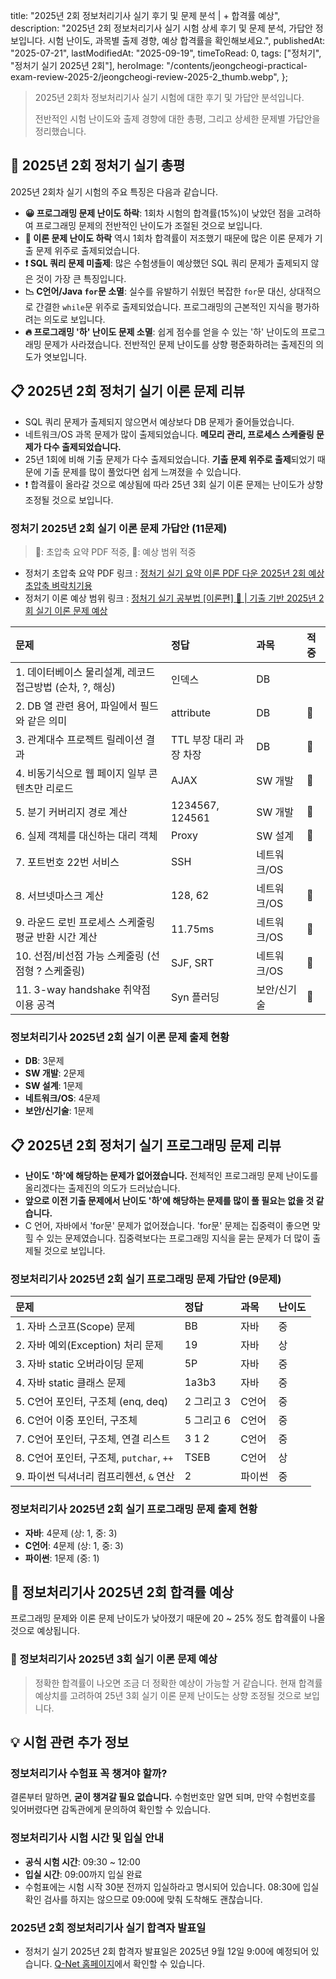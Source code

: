 
  title: "2025년 2회 정보처리기사 실기 후기 및 문제 분석 | + 합격률 예상",
  description:
    "2025년 2회 정보처리기사 실기 시험 상세 후기 및 문제 분석, 가답안 정보입니다. 시험 난이도, 과목별 출제 경향, 예상 합격률을 확인해보세요.",
  publishedAt: "2025-07-21",
  lastModifiedAt: "2025-09-19",
  timeToRead: 0,
  tags: ["정처기", "정처기 실기 2025년 2회"],
  heroImage:
    "/contents/jeongcheogi-practical-exam-review-2025-2/jeongcheogi-review-2025-2_thumb.webp",
};

> 2025년 2회차 정보처리기사 실기 시험에 대한 후기 및 가답안 분석입니다.
>
> 전반적인 시험 난이도와 출제 경향에 대한 총평, 그리고 상세한 문제별 가답안을 정리했습니다.

## 📝 2025년 2회 정처기 실기 총평

2025년 2회차 실기 시험의 주요 특징은 다음과 같습니다.

- **😀 프로그래밍 문제 난이도 하락**: 1회차 시험의 합격률(15%)이 낮았던 점을 고려하여 프로그래밍 문제의 전반적인 난이도가 조절된 것으로 보입니다.
- **👏 이론 문제 난이도 하락** 역시 1회차 합격률이 저조했기 때문에 많은 이론 문제가 기출 문제 위주로 출제되었습니다.
- **❗️ SQL 쿼리 문제 미출제**: 많은 수험생들이 예상했던 SQL 쿼리 문제가 출제되지 않은 것이 가장 큰 특징입니다.
- **📉 C언어/Java `for`문 소멸**: 실수를 유발하기 쉬웠던 복잡한 `for`문 대신, 상대적으로 간결한 `while`문 위주로 출제되었습니다. 프로그래밍의 근본적인 지식을 평가하려는 의도로 보입니다.
- **🔥 프로그래밍 '하' 난이도 문제 소멸**: 쉽게 점수를 얻을 수 있는 '하' 난이도의 프로그래밍 문제가 사라졌습니다. 전반적인 문제 난이도를 상향 평준화하려는 출제진의 의도가 엿보입니다.

## 📋 2025년 2회 정처기 실기 이론 문제 리뷰

- SQL 쿼리 문제가 출제되지 않으면서 예상보다 DB 문제가 줄어들었습니다.
- 네트워크/OS 과목 문제가 많이 출제되었습니다. **메모리 관리, 프로세스 스케줄링 문제가 다수 출제되었습니다.**
- 25년 1회에 비해 기출 문제가 다수 출제되었습니다. **기출 문제 위주로 출제**되었기 때문에 기출 문제를 많이 풀었다면 쉽게 느껴졌을 수 있습니다.
- ❗️ 합격률이 올라갈 것으로 예상됨에 따라 25년 3회 실기 이론 문제는 난이도가 상향 조정될 것으로 보입니다.

### 정처기 2025년 2회 실기 이론 문제 가답안 (11문제)

> 👺: 초압축 요약 PDF 적중, 🤔: 예상 범위 적중

- 정처기 초압축 요약 PDF 링크 : [정처기 실기 요약 이론 PDF 다운 2025년 2회 예상 초압축 벼락치기용
  ](https://www.kimjaahyun.com/ko/blog/jeongcheogi-practical-theory-summary-pdf)
- 정처기 이론 예상 범위 링크 : [정처기 실기 공부법 [이론편] 👺 | 기출 기반 2025년 2회 실기 이론 문제 예상
  ](https://www.kimjaahyun.com/ko/blog/korean-information-processing-engineer-practical-exam-strategy)

| 문제                                                      | 정답                    | 과목        | 적중 |
| :-------------------------------------------------------- | :---------------------- | :---------- | :--- |
| 1. 데이터베이스 물리설계, 레코드 접근방법 (순차, ?, 해싱) | 인덱스                  | DB          |      |
| 2. DB 열 관련 용어, 파일에서 필드와 같은 의미             | attribute               | DB          | 🤔   |
| 3. 관계대수 프로젝트 릴레이션 결과                        | TTL 부장 대리 과장 차장 | DB          | 👺   |
| 4. 비동기식으로 웹 페이지 일부 콘텐츠만 리로드            | AJAX                    | SW 개발     | 👺   |
| 5. 분기 커버리지 경로 계산                                | 1234567, 124561         | SW 개발     | 👺   |
| 6. 실제 객체를 대신하는 대리 객체                         | Proxy                   | SW 설계     | 👺   |
| 7. 포트번호 22번 서비스                                   | SSH                     | 네트워크/OS |      |
| 8. 서브넷마스크 계산                                      | 128, 62                 | 네트워크/OS | 🤔   |
| 9. 라운드 로빈 프로세스 스케줄링 평균 반환 시간 계산      | 11.75ms                 | 네트워크/OS | 👺   |
| 10. 선점/비선점 가능 스케줄링 (선점형 ? 스케줄링)         | SJF, SRT                | 네트워크/OS | 👺   |
| 11. 3-way handshake 취약점 이용 공격                      | Syn 플러딩              | 보안/신기술 | 🤔   |

### 정보처리기사 2025년 2회 실기 이론 문제 출제 현황

- **DB**: 3문제
- **SW 개발**: 2문제
- **SW 설계**: 1문제
- **네트워크/OS**: 4문제
- **보안/신기술**: 1문제

## 📋 2025년 2회 정처기 실기 프로그래밍 문제 리뷰

- **난이도 '하'에 해당하는 문제가 없어졌습니다.** 전체적인 프로그래밍 문제 난이도를 올리겠다는 출제진의 의도가 드러났습니다.
- **앞으로 이전 기출 문제에서 난이도 '하'에 해당하는 문제를 많이 풀 필요는 없을 것 같습니다.**
- C 언어, 자바에서 'for문' 문제가 없어졌습니다. 'for문' 문제는 집중력이 좋으면 맞힐 수 있는 문제였습니다. 집중력보다는 프로그래밍 지식을 묻는 문제가 더 많이 출제될 것으로 보입니다.

### 정보처리기사 2025년 2회 실기 프로그래밍 문제 가답안 (9문제)

| 문제                                     | 정답       | 과목   | 난이도 |
| :--------------------------------------- | :--------- | :----- | :----- |
| 1. 자바 스코프(Scope) 문제               | BB         | 자바   | 중     |
| 2. 자바 예외(Exception) 처리 문제        | 19         | 자바   | 상     |
| 3. 자바 static 오버라이딩 문제           | 5P         | 자바   | 중     |
| 4. 자바 static 클래스 문제               | 1a3b3      | 자바   | 중     |
| 5. C언어 포인터, 구조체 (enq, deq)       | 2 그리고 3 | C언어  | 중     |
| 6. C언어 이중 포인터, 구조체             | 5 그리고 6 | C언어  | 중     |
| 7. C언어 포인터, 구조체, 연결 리스트     | 3 1 2      | C언어  | 중     |
| 8. C언어 포인터, 구조체, `putchar`, `++` | TSEB       | C언어  | 상     |
| 9. 파이썬 딕셔너리 컴프리헨션, `&` 연산  | 2          | 파이썬 | 중     |

### 정보처리기사 2025년 2회 실기 프로그래밍 문제 출제 현황

- **자바**: 4문제 (상: 1, 중: 3)
- **C언어**: 4문제 (상: 1, 중: 3)
- **파이썬**: 1문제 (중: 1)

<ImageWithCaption
  src="/contents/jeongcheogi-practical-exam-review-2025-2/jeongcheogi-review-2025-2_thumb.webp"
  alt="정보처리기사 2025년 2회 합격률 예상"
  caption="정보처리기사 2025년 2회 합격률 예상"
  showCaption={false}
  width={1024}
  height={1024}
  maxWidth={450}
/>

## 👺 정보처리기사 2025년 2회 합격률 예상

프로그래밍 문제와 이론 문제 난이도가 낮아졌기 때문에 20 ~ 25% 정도 합격률이 나올 것으로 예상됩니다.

<RedAlert title="실제 합격률은 27.8%였습니다." />
<TooltipLink
  href="https://jeongcheogi.edugamja.com/exam-registration/jeongcheogi-pass-rate"
  text="정보처리기사 합격률 변화 추이"
/>

### 👺 정보처리기사 2025년 3회 실기 이론 문제 예상

> 정확한 합격률이 나오면 조금 더 정확한 예상이 가능할 거 같습니다. 현재 합격률 예상치를 고려하여 25년 3회 실기 이론 문제 난이도는 상향 조정될 것으로 보입니다.

<RedAlert title="27.8% 합격률에 따른 2025년 3회 예상은 아래 링크를 참고해주세요." />
<TooltipLink
  href="https://jeongcheogi.edugamja.com/theory/theory-expected-questions"
  text="정보처리기사 2025년 3회 실기 이론 문제 예상"
/>

## 💡 시험 관련 추가 정보

### 정보처리기사 수험표 꼭 챙겨야 할까?

결론부터 말하면, **굳이 챙겨갈 필요 없습니다.** 수험번호만 알면 되며, 만약 수험번호를 잊어버렸다면 감독관에게 문의하여 확인할 수 있습니다.

### 정보처리기사 시험 시간 및 입실 안내

- **공식 시험 시간**: 09:30 ~ 12:00
- **입실 시간**: 09:00까지 입실 완료
- 수험표에는 시험 시작 30분 전까지 입실하라고 명시되어 있습니다. 08:30에 입실 확인 검사를 하지는 않으므로 09:00에 맞춰 도착해도 괜찮습니다.

### 2025년 2회 정보처리기사 실기 합격자 발표일

- 정처기 실기 2025년 2회 합격자 발표일은 2025년 9월 12일 9:00에 예정되어 있습니다. [Q-Net 홈페이지](https://www.q-net.or.kr/anc001.do?id=anc001011&gSite=Q&gId=)에서 확인할 수 있습니다.
